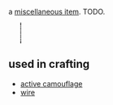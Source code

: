 {{FixTitle}}
a [[Items#miscellaneous|miscellaneous item]]. TODO.

{{Item|<nowiki>c</nowiki>}}
<div style="border-left:2px dotted black; margin:10px 23px; height:40px;"></div>
{{Desc
|cloth
|tattered and partially rotted fabric, but combined with others like it, could still be put to use.
|not craftable
|weighs 1 units
|internal name (for bot developers): cloth
|finding:
|''please edit this section''
}}
== used in crafting ==

* [[active camouflage]]
* [[wire]]